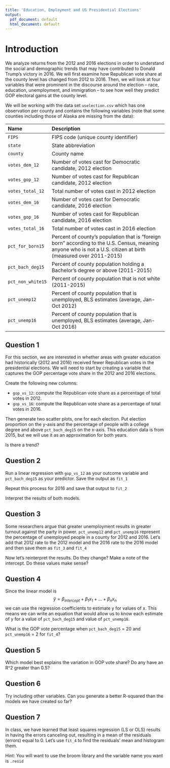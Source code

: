```yaml
---
title: 'Education, Employment and US Presidential Elections'
output:
  pdf_document: default
  html_document: default
---
```


<style type="text/css">
    ol { list-style-type: lower-alpha; }
</style>

# Introduction

We analyze returns from the 2012 and 2016 elections in order to understand the social and demographic trends that may have contributed to Donald Trump's victory in 2016. 
We will first examine how Republican vote share at the county level has changed from 2012 to 2016. 
Then, we will look at four variables that were prominent in the discourse around the election -- race, education, unemployment, and immigration -- to see how well they predict GOP electoral gains at the county level.

We will be working with the data set `uselection.csv` which has one observation per county and contains the following variables (note that some counties including those of Alaska are missing from the data):

-------------------------------------------------------------------------------------------
Name                Description
------------------- ------------------------------------------------------------------------
`FIPS`   			      FIPS code (unique county identifier)

`state`    			    State abbreviation

`county`   			    County name

`votes_dem_12`     	Number of votes cast for Democratic candidate, 2012 election

`votes_gop_12`     	Number of votes cast for Republican candidate, 2012 election

`votes_total_12`    Total number of votes cast in 2012 election

`votes_dem_16`     	Number of votes cast for Democratic candidate, 2016 election

`votes_gop_16`     	Number of votes cast for Republican candidate, 2016 election

`votes_total_16`    Total number of votes cast in 2016 election

`pct_for_born15`    Percent of county's population that is "foreign born" according to the U.S. Census, 
                    meaning anyone who is not a U.S. citizen at birth (measured over 2011-2015)

`pct_bach_deg15`    Percent of county population holding a Bachelor's degree or above (2011-2015)

`pct_non_white15`   Percent of county population that is not white (2011-2015)

`pct_unemp12`       Percent of county population that is unemployed, BLS estimates (average, Jan-Oct 2012)

`pct_unemp16`       Percent of county population that is unemployed, BLS estimates (average, Jan-Oct 2016)
----------------------------------------------------------------------------------------------------------

## Question 1

For this section, we are interested in whether areas with greater education had historically (2012 and 2016) received fewer Republican votes in the presidential elections. We will need to start by creating a variable that captures the GOP percentage vote share in the 2012 and 2016 elections.

Create the following new columns:

- `gop_vs_12`: compute the Republican vote share as a percentage of total votes in 2012.
- `gop_vs_16`: compute the Republican vote share as a percentage of total votes in 2016.

Then generate two scatter plots, one for each election. Put election proportion on the y-axis and the percentage of people with a college degree and above `pct_bach_deg15` on the x-axis. This education data is from 2015, but we will use it as an approximation for both years.

Is there a trend?





## Question 2

Run a linear regression with `gop_vs_12` as your outcome variable and `pct_bach_deg15` as your predictor. Save the output as `fit_1`

Repeat this process for 2016 and save that output to `fit_2`

Interpret the results of both models. 



## Question 3

Some researchers argue that greater unemployment results in greater turnout against the party in power. `pct_unemp12` and `pct_unemp16` represent the percentage of unemployed people in a county for 2012 and 2016. Let's add that 2012 rate to the 2012 model and the 2016 rate to the 2016 model and then save them as `fit_3` and `fit_4` 

Now let's reinterpret the results. Do they change? Make a note of the intercept. Do these values make sense?



## Question 4

Since the linear model is 
$$
\hat{y} = \beta_{intercept}+\beta_1x_1 +...+ \beta_nx_n
$$
we can use the regression coefficients to estimate y for values of x. This means we can write an equation that would allow us to know each estimate of y for a value of `pct_bach_deg15` and value of `pct_unemp16`. 

What is the GOP vote percentage when `pct_bach_deg15` = 20 and `pct_unemp16` = 2 for `fit_4`?




## Question 5

Which model best explains the variation in GOP vote share? Do any have an R^2 greater than 0.5?

## Question 6

Try including other variables. Can you generate a better R-squared than the models we have created so far?


## Question 7

In class, we have learned that least squares regression (LS or OLS) results in having the errors canceling out, resulting in a mean of the residuals (errors) equal to 0. Let's use `fit_4` to find the residuals' mean and histogram them. 

Hint: You will want to use the broom library and the variable name you want is `.resid`



